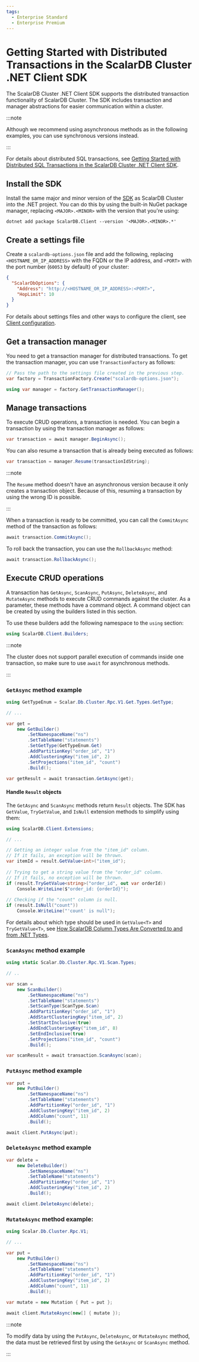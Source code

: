 ```yaml
---
tags:
  - Enterprise Standard
  - Enterprise Premium
---
```


# Getting Started with Distributed Transactions in the ScalarDB Cluster .NET Client SDK

The ScalarDB Cluster .NET Client SDK supports the distributed transaction functionality of ScalarDB Cluster. The SDK includes transaction and manager abstractions for easier communication within a cluster.

:::note

Although we recommend using asynchronous methods as in the following examples, you can use synchronous versions instead.

:::

For details about distributed SQL transactions, see [Getting Started with Distributed SQL Transactions in the ScalarDB Cluster .NET Client SDK](getting-started-with-distributed-sql-transactions.mdx).

## Install the SDK

Install the same major and minor version of the [SDK](https://www.nuget.org/packages/ScalarDB.Client) as ScalarDB Cluster into the .NET project. You can do this by using the built-in NuGet package manager, replacing `<MAJOR>.<MINOR>` with the version that you're using:

```console
dotnet add package ScalarDB.Client --version '<MAJOR>.<MINOR>.*'
```

## Create a settings file

Create a `scalardb-options.json` file and add the following, replacing `<HOSTNAME_OR_IP_ADDRESS>` with the FQDN or the IP address, and `<PORT>` with the port number (`60053` by default) of your cluster:

```json
{
  "ScalarDbOptions": {
    "Address": "http://<HOSTNAME_OR_IP_ADDRESS>:<PORT>",
    "HopLimit": 10
  }
}
```

For details about settings files and other ways to configure the client, see [Client configuration](common-reference.mdx#client-configuration).

## Get a transaction manager

You need to get a transaction manager for distributed transactions. To get the transaction manager, you can use `TransactionFactory` as follows:

```c#
// Pass the path to the settings file created in the previous step.
var factory = TransactionFactory.Create("scalardb-options.json");

using var manager = factory.GetTransactionManager();
```

## Manage transactions

To execute CRUD operations, a transaction is needed. You can begin a transaction by using the transaction manager as follows:

```c#
var transaction = await manager.BeginAsync();
```

You can also resume a transaction that is already being executed as follows:

```c#
var transaction = manager.Resume(transactionIdString);
```

:::note

The `Resume` method doesn't have an asynchronous version because it only creates a transaction object. Because of this, resuming a transaction by using the wrong ID is possible.

:::

When a transaction is ready to be committed, you can call the `CommitAsync` method of the transaction as follows:

```c#
await transaction.CommitAsync();
```

To roll back the transaction, you can use the `RollbackAsync` method:

```c#
await transaction.RollbackAsync();
```

## Execute CRUD operations

A transaction has `GetAsync`, `ScanAsync`, `PutAsync`, `DeleteAsync`, and `MutateAsync` methods to execute CRUD commands against the cluster. As a parameter, these methods have a command object. A command object can be created by using the builders listed in this section.

To use these builders add the following namespace to the `using` section:

```c#
using ScalarDB.Client.Builders;
```

:::note

The cluster does not support parallel execution of commands inside one transaction, so make sure to use `await` for asynchronous methods.

:::

### `GetAsync` method example

```c#
using GetTypeEnum = Scalar.Db.Cluster.Rpc.V1.Get.Types.GetType;

// ...

var get =
    new GetBuilder()
        .SetNamespaceName("ns")
        .SetTableName("statements")
        .SetGetType(GetTypeEnum.Get)
        .AddPartitionKey("order_id", "1")
        .AddClusteringKey("item_id", 2)
        .SetProjections("item_id", "count")
        .Build();

var getResult = await transaction.GetAsync(get);
```

#### Handle `Result` objects

The `GetAsync` and `ScanAsync` methods return `Result` objects. The SDK has `GetValue`, `TryGetValue`, and `IsNull` extension methods to simplify using them:

```c#
using ScalarDB.Client.Extensions;

// ...

// Getting an integer value from the "item_id" column.
// If it fails, an exception will be thrown.
var itemId = result.GetValue<int>("item_id");
        
// Trying to get a string value from the "order_id" column.
// If it fails, no exception will be thrown.
if (result.TryGetValue<string>("order_id", out var orderId))
    Console.WriteLine($"order_id: {orderId}");
        
// Checking if the "count" column is null.
if (result.IsNull("count"))
    Console.WriteLine("'count' is null");
```

For details about which type should be used in `GetValue<T>` and `TryGetValue<T>`, see [How ScalarDB Column Types Are Converted to and from .NET Types](common-reference.mdx#how-scalardb-column-types-are-converted-to-and-from-net-types).

### `ScanAsync` method example

```c#
using static Scalar.Db.Cluster.Rpc.V1.Scan.Types;

// ..

var scan =
    new ScanBuilder()
        .SetNamespaceName("ns")
        .SetTableName("statements")
        .SetScanType(ScanType.Scan)
        .AddPartitionKey("order_id", "1")
        .AddStartClusteringKey("item_id", 2)
        .SetStartInclusive(true)
        .AddEndClusteringKey("item_id", 8)
        .SetEndInclusive(true)
        .SetProjections("item_id", "count")
        .Build();

var scanResult = await transaction.ScanAsync(scan);
```

### `PutAsync` method example

```c#
var put =
    new PutBuilder()
        .SetNamespaceName("ns")
        .SetTableName("statements")
        .AddPartitionKey("order_id", "1")
        .AddClusteringKey("item_id", 2)
        .AddColumn("count", 11)
        .Build();

await client.PutAsync(put);
```

### `DeleteAsync` method example

```c#
var delete =
    new DeleteBuilder()
        .SetNamespaceName("ns")
        .SetTableName("statements")
        .AddPartitionKey("order_id", "1")
        .AddClusteringKey("item_id", 2)
        .Build();

await client.DeleteAsync(delete);
```

### `MutateAsync` method example:

```c#
using Scalar.Db.Cluster.Rpc.V1;

// ...

var put =
    new PutBuilder()
        .SetNamespaceName("ns")
        .SetTableName("statements")
        .AddPartitionKey("order_id", "1")
        .AddClusteringKey("item_id", 2)
        .AddColumn("count", 11)
        .Build();

var mutate = new Mutation { Put = put };

await client.MutateAsync(new[] { mutate });
```

:::note

To modify data by using the `PutAsync`, `DeleteAsync`, or `MutateAsync` method, the data must be retrieved first by using the `GetAsync` or `ScanAsync` method.

:::
